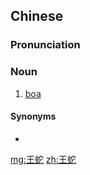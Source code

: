 ==Chinese==
{{zh-forms}}

===Pronunciation===
{{zh-pron
|m=wángshé
|cat=n
}}

===Noun===
{{zh-noun}}

# [[boa]]

====Synonyms====
* {{zh-l|蟒蛇}}

{{zh-cat|Snakes}}

[[mg:王蛇]]
[[zh:王蛇]]